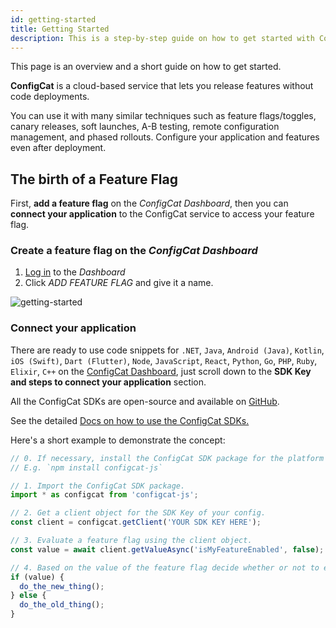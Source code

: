 ```yaml
---
id: getting-started
title: Getting Started
description: This is a step-by-step guide on how to get started with ConfigCat feature flags and on how to implement feature flags in an application.
---
```


This page is an overview and a short guide on how to get started.

**ConfigCat** is a cloud-based service that lets you release features without code deployments.

You can use it with many similar techniques such as feature flags/toggles, canary releases, soft launches, A-B testing, remote configuration management, and phased rollouts. Configure your application and features even after deployment.

## The birth of a Feature Flag

First, **add a feature flag** on the _ConfigCat Dashboard_,
then you can **connect your application** to the ConfigCat service to access your feature flag.

### Create a feature flag on the _ConfigCat Dashboard_

1. <a href="https://app.configcat.com/auth/login" target="_blank">Log in</a> to the _Dashboard_
2. Click _ADD FEATURE FLAG_ and give it a name.

<img src="/docs/assets/add-feature-flag.png" className="zoomable" alt="getting-started" />

### Connect your application

There are ready to use code snippets for `.NET`, `Java`, `Android (Java)`, `Kotlin`, `iOS (Swift)`, `Dart (Flutter)`, `Node`, `JavaScript`, `React`, `Python`, `Go`, `PHP`, `Ruby`, `Elixir`, `C++` on the <a href="https://app.configcat.com" target="_blank">ConfigCat Dashboard</a>, just scroll down to the **SDK Key and steps to connect your application** section.

All the ConfigCat SDKs are open-source and available on <a href="https://github.com/configcat" target="_blank">GitHub</a>.

See the detailed [Docs on how to use the ConfigCat SDKs.](./sdk-reference/overview.mdx)

Here's a short example to demonstrate the concept:

```js
// 0. If necessary, install the ConfigCat SDK package for the platform you use.
// E.g. `npm install configcat-js`

// 1. Import the ConfigCat SDK package.
import * as configcat from 'configcat-js';

// 2. Get a client object for the SDK Key of your config.
const client = configcat.getClient('YOUR SDK KEY HERE');

// 3. Evaluate a feature flag using the client object.
const value = await client.getValueAsync('isMyFeatureEnabled', false);

// 4. Based on the value of the feature flag decide whether or not to enable the related feature.
if (value) {
  do_the_new_thing();
} else {
  do_the_old_thing();
}
```
